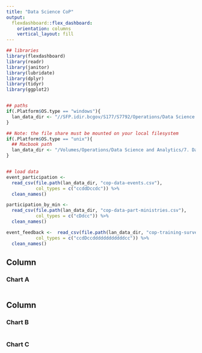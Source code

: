 ```yaml
---
title: "Data Science CoP"
output: 
  flexdashboard::flex_dashboard:
    orientation: columns
    vertical_layout: fill
---
```


```r
## libraries
library(flexdashboard)
library(readr)
library(janitor)
library(lubridate)
library(dplyr)
library(tidyr)
library(ggplot2)


## paths
if(.Platform$OS.type == "windows"){
  lan_data_dir <- "//SFP.idir.bcgov/S177/S7792/Operations/Data Science and Analytics/7. Data Science CoP/data"
}

## Note: the file share must be mounted on your local filesystem
if(.Platform$OS.type == "unix"){
  ## Macbook path
  lan_data_dir <- "/Volumes/Operations/Data Science and Analytics/7. Data Science CoP/data"
}


## load data
event_participation <-
  read_csv(file.path(lan_data_dir, "cop-data-events.csv"),
           col_types = c("ccddDccdc")) %>%
  clean_names()

participation_by_min <-
  read_csv(file.path(lan_data_dir, "cop-data-part-ministries.csv"),
           col_types = c("cDdcc")) %>%
  clean_names()

event_feedback <-  read_csv(file.path(lan_data_dir, "cop-training-survey-feedback.csv"),
           col_types = c("ccdDccddddddddddddcc")) %>%
  clean_names()

```

Column {data-width=650}
-----------------------------------------------------------------------

### Chart A

```r

```

Column {data-width=350}
-----------------------------------------------------------------------

### Chart B

```r

```

### Chart C

```r

```

